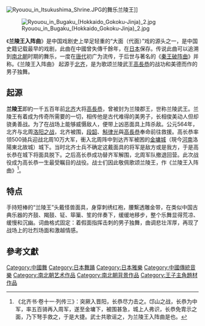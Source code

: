 [[File:Ryouou_in_Itsukushima_Shrine.JPG|thumb]]的舞乐兰陵王]]

[[File:Ryouou_in_Bugaku_(Hokkaido_Gokoku-Jinja)_2.jpg|thumb]]

《'''兰陵王入阵曲'''》是中国戏剧史上举足轻重的“大面（代面）”戏的源头之一，是中国史籍记载最早的戏剧，此曲在中國曾失傳千餘年，在[[日本|日本]]保存。传说此曲可以追溯到[[南北朝|南北朝]]时期的舞乐，一度在[[唐代|唐代]]初广为流传，于后世与著名的《[[秦王破阵曲|秦王破阵曲]]》并称。《兰陵王入阵曲》 起源于[[北齐|北齐]]，是为歌颂兰陵武王[[高長恭|高長恭]]的战功和美德而作的男子独舞。

==起源==
{{main |高長恭}}
'''兰陵王'''即約一千五百年前[[北齐|北齐]]大将[[高長恭|高長恭]]，曾被封为兰陵郡王，世称兰陵武王。兰陵王有着成为传奇所需要的一切，相传他是古代难得的美男子，长相俊美动人但却骁勇善战。为了在战场上能够威慑敌人，便带上凶恶面具上阵杀敌。公元564年，北齐与北周[[洛阳之战|洛阳之战]]，北齐被围，[[段韶|段韶]]、[[斛律光|斛律光]]與[[高長恭|高長恭]]奉命前往救援。高长恭率领500骑兵迎战北周10万大军，衝入北周阵中到达齐军被困的[[金墉城|金墉城]]（現今[[河南|河南]]洛陽東北故城）城下。当时北齐士兵不确定这戴面具的将军是敌方或是我方，于是高长恭在城下将面具脱下。之后高长恭成功替齐军解围，北周军队撤退回营。此次战役成为高长恭一生最受瞩目的战役。战士们因此敬佩歌颂兰陵王，作《兰陵王入阵曲》<ref>《北齐书·卷十一·列传三》：突厥入晋阳，长恭尽力击之。邙山之战，长恭为中军，率五百骑再入周军，遂至金墉下，被围甚急，城上人弗识，长恭免胄示之面，乃下弩手救之，于是大捷。武士共歌谣之，为兰陵王入阵曲是也。</ref>。

==特点==
手持短棒的“兰陵王”头戴怪兽面具，身穿刺绣红袍，腰繫透雕金带，在类似中国古典乐器的齐鼓、羯鼓、钲、筚篥、笙的伴奏下，缓缓地移步，整个乐舞显得荒凉、缓慢和沉幽。词曲格式固定：着假面指挥击刺的男子独舞，曲调悲壮浑厚，再现了战场上的壮烈场面和激越情感。

==參考文獻==
{{reflist|25em}}

[[Category:中國舞|Category:中國舞]]
[[Category:日本舞踊|Category:日本舞踊]]
[[Category:日本雅樂|Category:日本雅樂]]
[[Category:中國傳統音樂|Category:中國傳統音樂]]
[[Category:南北朝艺术作品|Category:南北朝艺术作品]]
[[Category:南北朝背景作品|Category:南北朝背景作品]]
[[Category:王子主角題材作品|Category:王子主角題材作品]]